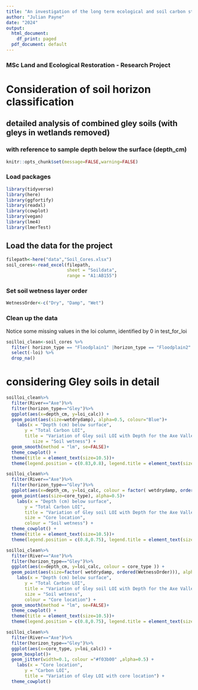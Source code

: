 ---
title: "An investigation of the long term ecological and soil carbon storage responses of the Upper Axe valley to landscape scale anthropogenic impacts"
author: "Julian Payne"
date: "2024"
output:
  html_document:
    df_print: paged
  pdf_document: default
---


### MSc Land and Ecological Restoration - Research Project
# Consideration of soil horizon classification
## detailed analysis of combined gley soils (with gleys in wetlands removed)
### with reference to sample depth below the surface (depth_cm)

```{r}
knitr::opts_chunk$set(message=FALSE,warning=FALSE)
```

### Load packages
```{r}
library(tidyverse)
library(here)
library(ggfortify)
library(readxl)
library(cowplot)
library(vegan)
library(lme4)
library(lmerTest)
```

## Load the data for the project
```{r}
filepath<-here("data","Soil_Cores.xlsx")
soil_cores<-read_excel(filepath,
                       sheet = "Soildata",
                       range = "A1:AB155")
```
### Set soil wetness layer order
```{r}
WetnessOrder<-c("Dry", "Damp", "Wet")
```

### Clean up the data
Notice some missing values in the loi column, identified by 0 in test_for_loi

```{r}
soilloi_clean<-soil_cores %>%
  filter( horizon_type == "Floodplain1" |horizon_type == "Floodplain2" | horizon_type == "Gley" | horizon_type == "Wetland" | horizon_type == "RiverBed") %>%  
  select(-loi) %>%
  drop_na()
```

# considering Gley soils in detail

```{r}
soilloi_clean%>%
  filter(River=="Axe")%>%
  filter(horizon_type=="Gley")%>%
  ggplot(aes(x=depth_cm, y=loi_calc)) +
  geom_point(aes(size=wetdrydamp), alpha=0.5, colour="Blue")+
    labs(x = "Depth (cm) below surface",
       y = "Total Carbon LOI",
       title = "Variation of Gley soil LOI with Depth for the Axe Valley",
          size = "Soil wetness") +
  geom_smooth(method = "lm", se=FALSE)+
  theme_cowplot() +
  theme(title = element_text(size=10.5))+
  theme(legend.position = c(0.83,0.8), legend.title = element_text(size =12), legend.text = element_text(size=10))
```


```{r}
soilloi_clean%>%
  filter(River=="Axe")%>%
  filter(horizon_type=="Gley")%>%
  ggplot(aes(x=depth_cm, y=loi_calc, colour = factor( wetdrydamp, ordered(WetnessOrder)))) +
  geom_point(aes(size=core_type), alpha=0.5)+
    labs(x = "Depth (cm) below surface",
       y = "Total Carbon LOI",
       title = "Variation of Gley soil LOI with Depth for the Axe Valley",
       size = "Core location",
       colour = "Soil wetness") +
  theme_cowplot() +
  theme(title = element_text(size=10.5))+
  theme(legend.position = c(0.8,0.75), legend.title = element_text(size =10.5), legend.text = element_text(size=10))
```


```{r}
soilloi_clean%>%
  filter(River=="Axe")%>%
  filter(horizon_type=="Gley")%>%
  ggplot(aes(x=depth_cm, y=loi_calc, colour = core_type )) +
  geom_point(aes(size=factor( wetdrydamp, ordered(WetnessOrder))), alpha=0.5)+
    labs(x = "Depth (cm) below surface",
       y = "Total Carbon LOI",
       title = "Variation of Gley soil LOI with Depth for the Axe Valley",
       size = "Soil wetness",
       colour = "Core location") +
  geom_smooth(method = "lm", se=FALSE)+
  theme_cowplot() +
  theme(title = element_text(size=10.5))+
  theme(legend.position = c(0.8,0.75), legend.title = element_text(size =10.5), legend.text = element_text(size=10))
```

```{r}
soilloi_clean%>%
  filter(River=="Axe")%>%
  filter(horizon_type=="Gley")%>%
  ggplot(aes(x=core_type, y=loi_calc)) +
  geom_boxplot()+
  geom_jitter(width=0.1, colour ="#f03b00" ,alpha=0.5) +
    labs(x = "Core location",
       y = "Carbon LOI",
       title = "Variation of Gley LOI with core location") +
  theme_cowplot() 
```
















